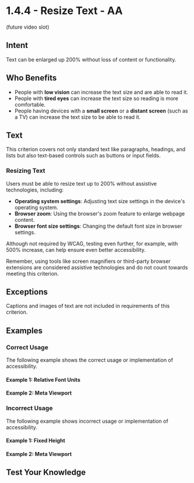 # 1.4.4 - Resize Text - AA

(future video slot)

## Intent

Text can be enlarged up 200% without loss of content or functionality.

## Who Benefits

- People with **low vision** can increase the text size and are able to read it.
- People with **tired eyes** can increase the text size so reading is more comfortable.
- People having devices with a **small screen** or a **distant screen** (such as a TV) can increase the text size to be able to read it.

## Text

This criterion covers not only standard text like paragraphs, headings, and lists but also text-based controls such as buttons or input fields.

### Resizing Text

Users must be able to resize text up to 200% without assistive technologies, including:

- **Operating system settings**: Adjusting text size settings in the device's operating system.
- **Browser zoom**: Using the browser's zoom feature to enlarge webpage content.
- **Browser font size settings**: Changing the default font size in browser settings.

Although not required by WCAG, testing even further, for example, with 500% increase, can help ensure even better accessibility.

Remember, using tools like screen magnifiers or third-party browser extensions are considered assistive technologies and do not count towards meeting this criterion.

## Exceptions

Captions and images of text are not included in requirements of this criterion.

## Examples

### Correct Usage

The following example shows the correct usage or implementation of accessibility.

#### Example 1: Relative Font Units
#### Example 2: Meta Viewport

### Incorrect Usage

The following example shows incorrect usage or implementation of accessibility.

#### Example 1: Fixed Height
#### Example 2: Meta Viewport

## Test Your Knowledge
